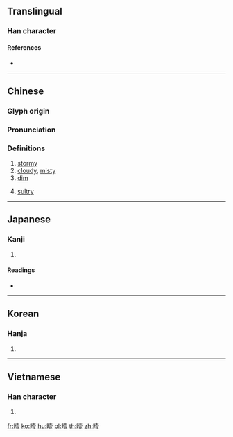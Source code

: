 ==Translingual==

===Han character===
{{Han char|rn=72|rad=日|as=12|sn=16|four=64018|canj=AGBT|ids=⿰日壹}}

====References====
* {{Han ref|kx=0499.520|dkj=14163|dj=0870.010|hdz=21535.040|uh=66C0|ud=26304|bh=E9B5|bd=59829}}

----

==Chinese==
{{zh-forms}}

===Glyph origin===
{{Han etym}}

===Pronunciation===
{{zh-pron
|m=yì
|c=ai3,ngai3
|mc=y
|oc=y
|ma=
|cat=a
}}

===Definitions===
{{zh-hanzi}}

# [[stormy]]
# [[cloudy]], [[misty]]
# [[dim]]
# {{lb|zh|Cantonese}} [[sultry]]

----

==Japanese==

===Kanji===
{{ja-kanji|grade=|rs=日12}}

# {{defn|lang=ja|sort=日12}}

====Readings====
* {{ja-readings|on=[[えい]] (ei), [[い]] (i)|kun=[[くもる]] (kumoru)}}

----

==Korean==

===Hanja===
{{ko-hanja|hangeul=에|eumhun=|rv=e|mr=e|y=ey}}

# {{defn|lang=ko|sort=日12}}

----

==Vietnamese==

===Han character===
{{vi-readings|rs=日12|hanviet=ế}}

# {{defn|lang=vi|sort=日12}}

[[fr:曀]]
[[ko:曀]]
[[hu:曀]]
[[pl:曀]]
[[th:曀]]
[[zh:曀]]